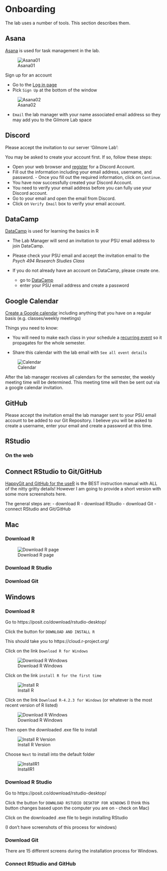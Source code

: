 # Onboarding

The lab uses a number of tools.
This section describes them.

## Asana {-}

[Asana](https://asana.com/) is used for task management in the lab.

![Asana01](include/img/asana-01.png)

Sign up for an account

  - Go to the [Log in page](https://app.asana.com/-/login) 
  - Pick `Sign Up` at the bottom of the window
  
![Asana02](include/img/asana-02.png)

  - `Email` the lab manager with your name associated email address so they may add you to the Gilmore Lab space

## Discord {-} 

Please accept the invitation to our server 'Gilmore Lab': 

You may be asked to create your account first. If so, follow these steps:

- Open your web browser and [register](https://discordapp.com/register) for a Discord Account. 
- Fill out the information including your email address, username, and password. - Once you fill out the required information, click on `Continue`. 
- You have now successfully created your Discord Account. 
- You need to verify your email address before you can fully use your Discord account.
- Go to your email and open the email from Discord. 
- Click on `Verify Email` box to verify your email account.

## DataCamp {-}

[DataCamp](https://www.datacamp.com/) is used for learning the basics in R

- The Lab Manager will send an invitation to your PSU email address to join DataCamp.

- Please check your PSU email and accept the invitation email to the *Psych 494 Research Studies Class*

- If you do not already have an account on DataCamp, please create one.
  - go to [DataCamp](https://www.datacamp.com/)
  - enter your PSU email address and create a password

## Google Calendar {-}

[Create a Google calendar](https://support.google.com/calendar/answer/37095#) including anything that you have on a regular basis (e.g. classes/weekly meetings)

Things you need to know:

- You will need to make each class in your schedule a [recurring event](https://support.google.com/calendar/answer/37115?co=GENIE.Platform%3DDesktop&hl=en) so it propagates for the whole semester.

- Share this calendar with the lab email with `See all event details`

![Calendar](include/img/google-calendar_01.png)

After the lab manager receives all calendars for the semester, the weekly meeting time will be determined. This meeting time will then be sent out via a google calendar invitation.

## GitHub {-}

Please accept the invitation email the lab manager sent to your PSU email account to be added to our Git Repository. I believe you will be asked to create a username, enter your email and create a password at this time.

## RStudio {-}

### On the web {-}

## Connect RStudio to Git/GitHub {-}

[HappyGit and GitHub for the useR](https://happygitwithr.com/index.html) is the BEST instruction manual with ALL of the nitty gritty details! However I am going to provide a short version with some more screenshots here.

The general steps are:
- download R
- download RStudio
- download Git
- connect RStudio and Git/GitHub

## Mac {-}

### Download R {-}

![Download R page](include/img/R-RStudio-install.png)

### Download R Studio {-}

### Download Git {-}

## Windows {-}

### Download R {-}

Go to https://posit.co/download/rstudio-desktop/

Click the button for `DOWNLOAD AND INSTALL R`

This should take you to https://cloud.r-project.org/

Click on the link `Download R for Windows`

![Download R Windows](include/img/RforWindows.jpg)

Click on the link `install R for the first time`

![Install R](include/img/R-RStudio-install.png)

Click on the link `Download R-4.2.3 for Windows` (or whatever is the most recent version of R listed)

![Download R Windows](include/img/RdownloadWin.jpg)

Then open the downloaded .exe file to install

![Install R Version](include/img/InstallVerR.jpg)

Choose `Next` to install into the default folder

![InstallR1](include/img/InstallR1.jpg)

### Download R Studio {-}

Go to https://posit.co/download/rstudio-desktop/

Click the button for `DOWNLOAD RSTUDIO DESKTOP FOR WINDOWS`
(I think this button changes based upon the computer you are on - check on Mac)


Click on the downloaded .exe file to begin installing RStudio

(I don't have screenshots of this process for windows)

### Download Git {-}

There are 15 different screens during the installation process for Windows. 

### Connect RStudio and GitHub {-}
